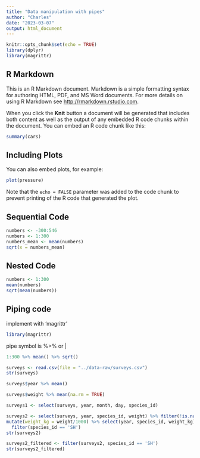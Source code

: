 ---
title: "Data manipulation with pipes"
author: "Charles"
date: "2023-03-07"
output: html_document
---

```{r setup, include=FALSE}
knitr::opts_chunk$set(echo = TRUE)
library(dplyr)
library(magrittr)
```

## R Markdown

This is an R Markdown document. Markdown is a simple formatting syntax for authoring HTML, PDF, and MS Word documents. For more details on using R Markdown see <http://rmarkdown.rstudio.com>.

When you click the **Knit** button a document will be generated that includes both content as well as the output of any embedded R code chunks within the document. You can embed an R code chunk like this:

```{r cars}
summary(cars)
```

## Including Plots

You can also embed plots, for example:

```{r pressure, echo=FALSE}
plot(pressure)
```

Note that the `echo = FALSE` parameter was added to the code chunk to prevent printing of the R code that generated the plot.

## Sequential Code

```{r}
numbers <- -300:546
numbers <- 1:300
numbers_mean <- mean(numbers)
sqrt(x = numbers_mean)
```


## Nested Code
```{r}
numbers <- 1:300
mean(numbers)
sqrt(mean(numbers))
```
## Piping code
implement with 'magrittr'
```{r}
library(magrittr)
```
pipe symbol is %>% or |
```{r}
1:300 %>% mean() %>% sqrt()
```

```{r}
surveys <- read.csv(file = "../data-raw/surveys.csv")
str(surveys)
```

```{r}
surveys$year %>% mean()
```

```{r}
surveys$weight %>% mean(na.rm = TRUE)
```

```{r}
surveys1 <- select(surveys, year, month, day, species_id)
```

```{r}
surveys2 <- select(surveys, year, species_id, weight) %>% filter(!is.na(weight)) %>%
mutate(weight_kg = weight/1000) %>% select(year, species_id, weight_kg) %>%
  filter(species_id == 'SH')
str(surveys2)
```

```{r}
surveys2_filtered <- filter(surveys2, species_id == 'SH')
str(surveys2_filtered)
```






























